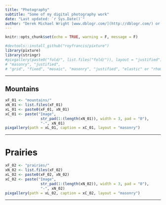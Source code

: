 ```yaml
---
title: "Photography"
subtitle: "Some of my digital photography work"
date: "Last updated: `r Sys.Date()`"
author: "Derek Michael Wright [www.dblogr.com/](http://dblogr.com/) or [derekmichaelwright.github.io/dblogr](https://derekmichaelwright.github.io/dblogr/) <derek.wright@usask.ca>"
---
```


```r
knitr::opts_chunk$set(echo = TRUE, warning = F, message = F)
```

```r
#devtools::install_github("royfrancis/pixture")
library(pixture)
library(stringr)
#pixgallery(paste0("fold/", list.files("fold/")), layout = "justified") 
# "masonry", "justified", 
# "grid", "fixed", "mosaic", "masonry", "justified", "elastic" or "rhombus"
```

---

## Mountains

```r
xF_01 <- "mountains/"
xN_01 <- list.files(xF_01)
xL_01 <- paste0(xF_01, xN_01)
xC_01 <- paste("Image", 
                str_pad(1:(length(xN_01)), width = 3, pad = "0"),
                "-", xN_01)
pixgallery(path = xL_01, caption = xC_01, layout = "masonry")
```

---

# Prairies

```r
xF_02 <- "prairies/"
xN_02 <- list.files(xF_02)
xL_02 <- paste0(xF_02, xN_02)
xC_02 <- paste("Image", 
                str_pad(1:(length(xN_02)), width = 3, pad = "0"),
                "-", xN_02)
pixgallery(path = xL_02, caption = xC_02, layout = "masonry")
```

---
